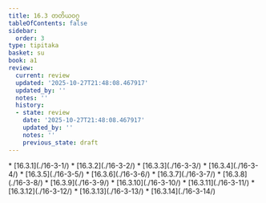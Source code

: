 ```yaml
---
title: 16.3 တတိယဝဂ္ဂ
tableOfContents: false
sidebar:
  order: 3
type: tipitaka
basket: su
book: a1
review:
  current: review
  updated: '2025-10-27T21:48:08.467917'
  updated_by: ''
  notes: ''
  history:
  - state: review
    date: '2025-10-27T21:48:08.467917'
    updated_by: ''
    notes: ''
    previous_state: draft
---
```



<ReviewStatus review={frontmatter.review} showDetails={true} />

<HypothesisAnnotation frontmatter={frontmatter} />

<DynamicBreadcrumb />



<TableOfContents book="a1" section="16.3">
* [16.3.1](./16-3-1/)
* [16.3.2](./16-3-2/)
* [16.3.3](./16-3-3/)
* [16.3.4](./16-3-4/)
* [16.3.5](./16-3-5/)
* [16.3.6](./16-3-6/)
* [16.3.7](./16-3-7/)
* [16.3.8](./16-3-8/)
* [16.3.9](./16-3-9/)
* [16.3.10](./16-3-10/)
* [16.3.11](./16-3-11/)
* [16.3.12](./16-3-12/)
* [16.3.13](./16-3-13/)
* [16.3.14](./16-3-14/)
</TableOfContents>